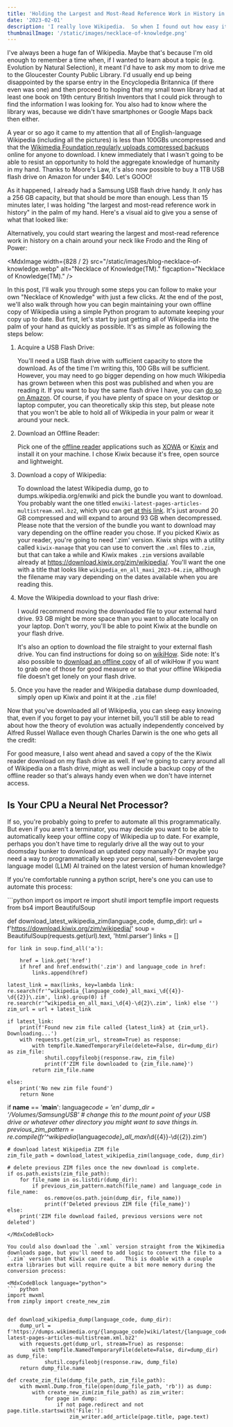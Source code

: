 ```yaml
---
title: 'Holding the Largest and Most-Read Reference Work in History in the Palm of Your Hand'
date: '2023-02-01'
description: 'I really love Wikipedia.  So when I found out how easy it was to download a copy of the entirety of Wikipedia, I was powerless to resist the opportunity to hold the aggregate knowledge of humanity in the palm of my hand.'
thumbnailImage: '/static/images/necklace-of-knowledge.png'
---
```


I've always been a huge fan of Wikipedia. Maybe that's because I'm old enough to remember a time when, if I wanted to learn about a topic (e.g. Evolution by Natural Selection), it meant I'd have to ask my mom to drive me to the Gloucester County Public Library. I'd usually end up being disappointed by the sparse entry in the Encyclopedia Britannica (if there even was one) and then proceed to hoping that my small town library had at least one book on 19th century British Inventors that I could pick through to find the information I was looking for. You also had to know where the library was, because we didn't have smartphones or Google Maps back then either.

A year or so ago it came to my attention that all of English-language Wikipedia (including all the pictures) is less than 100GBs uncompressed and that the [Wikimedia Foundation regularly uploads compressed backups](https://en.wikipedia.org/wiki/Wikipedia:Database_download) online for anyone to download. I knew immediately that I wasn't going to be able to resist an opportunity to hold the aggregate knowledge of humanity in my hand. Thanks to Moore's Law, it's also now possible to buy a 1TB USB flash drive on Amazon for under $40. Let's GOOO!

As it happened, I already had a Samsung USB flash drive handy. It _only_ has a 256 GB capacity, but that should be more than enough. Less than 15 minutes later, I was holding "the largest and most-read reference work in history" in the palm of my hand. Here's a visual aid to give you a sense of what that looked like:

<MdxImage
  src="/static/images/blog-me-and-wikipedia.webp"
  alt="Me and Wikipedia."
  figcaption="Me and Wikipedia."
/>

Alternatively, you could start wearing the largest and most-read reference work in history on a chain around your neck like Frodo and the Ring of Power:

<MdxImage
  width={828 / 2}
  src="/static/images/blog-necklace-of-knowledge.webp"
  alt="Necklace of Knowledge(TM)."
  figcaption="Necklace of Knowledge(TM)."
/>

In this post, I'll walk you through some steps you can follow to make your own "Necklace of Knowledge" with just a few clicks. At the end of the post, we'll also walk through how you can begin maintaining your own offline copy of Wikipedia using a simple Python program to automate keeping your copy up to date. But first, let's start by just getting all of Wikipedia into the palm of your hand as quickly as possible. It's as simple as following the steps below:

1. Acquire a USB Flash Drive:

   You'll need a USB flash drive with sufficient capacity to store the download. As of the time I'm writing this, 100 GBs will be sufficient. However, you may need to go bigger depending on how much Wikipedia has grown between when this post was published and when you are reading it. If you want to buy the same flash drive I have, you can [do so on Amazon](https://www.amazon.com/Samsung-MUF-128AB-AM-Plus-128GB/dp/B07D7Q41PM/ref=sr_1_9?crid=1H05RAA0OEWWK&keywords=usb%2Bexternal%2Bstorage%2Bsamsung%2B1tb&qid=1681235199&sprefix=usb%2Bexternal%2Bstorage%2Bsamsung%2B1tb%2Caps%2C137&sr=8-9&th=1). Of course, if you have plenty of space on your desktop or laptop computer, you can theoretically skip this step, but please note that you won't be able to hold all of Wikipedia in your palm or wear it around your neck.

2. Download an Offline Reader:

   Pick one of the [offline reader](https://en.wikipedia.org/wiki/Wikipedia:Database_download#Offline_Wikipedia_readers) applications such as [XOWA](http://xowa.org/home/wiki/Help/Download_XOWA.html) or [Kiwix](https://www.kiwix.org/en/) and install it on your machine. I chose Kiwix because it's free, open source and lightweight.

3. Download a copy of Wikipedia:

   To download the latest Wikipedia dump, go to dumps.wikipedia.org/enwiki and pick the bundle you want to download. You probably want the one titled `enwiki-latest-pages-articles-multistream.xml.bz2`, which you can get [at this link](https://dumps.wikimedia.org/enwiki/latest/enwiki-latest-pages-articles-multistream.xml.bz2). It's just around 20 GB compressed and will expand to around 93 GB when decompressed. Please note that the version of the bundle you want to download may vary depending on the offline reader you chose. If you picked Kiwix as your reader, you're going to need '.zim' version. Kiwix ships with a utility called `kiwix-manage` that you can use to convert the `.xml` files to `.zim`, but that can take a while and Kiwix makes `.zim` versions available already at https://download.kiwix.org/zim/wikipedia/. You'll want the one with a title that looks like `wikipedia_en_all_maxi_2023-04.zim`, although the filename may vary depending on the dates available when you are reading this.

4. Move the Wikipedia download to your flash drive:

   I would recommend moving the downloaded file to your external hard drive. 93 GB might be more space than you want to allocate locally on your laptop. Don't worry, you'll be able to point Kiwix at the bundle on your flash drive.

   It's also an option to download the file straight to your external flash drive. You can find instructions for doing so on [wikiHow](https://www.wikihow.com/Download-Directly-to-a-Flash-Drive). Side note: It's also possible to [download an offline copy](https://download.kiwix.org/zim/wikihow/) of all of wikiHow if you want to grab one of those for good measure or so that your offline Wikipedia file doesn't get lonely on your flash drive.

5. Once you have the reader and Wikipedia database dump downloaded, simply open up Kiwix and point it at the `.zim` file!

Now that you've downloaded all of Wikipedia, you can sleep easy knowing that, even if you forget to pay your internet bill, you'll still be able to read about how the theory of evolution was actually independently conceived by Alfred Russel Wallace even though Charles Darwin is the one who gets all the credit:

<MdxImage
  src="/static/images/blog-wikipedia-evolution.webp"
  alt="Poor Alfred..."
  figcaption="Poor Alfred..."
/>

For good measure, I also went ahead and saved a copy of the the Kiwix reader download on my flash drive as well. If we're going to carry around all of Wikipedia on a flash drive, might as well include a backup copy of the offline reader so that's always handy even when we don't have internet access.

## Is Your CPU a Neural Net Processor?

If so, you're probably going to prefer to automate all this programmatically. But even if you aren't a terminator, you may decide you want to be able to automatically keep your offline copy of Wikipedia up to date. For example, perhaps you don't have time to regularly drive all the way out to your doomsday bunker to download an updated copy manually? Or maybe you need a way to programmatically keep your personal, semi-benevolent large language model (LLM) AI trained on the latest version of human knowledge?

If you're comfortable running a python script, here's one you can use to automate this process:

<MdxCodeBlock language="python">
```python
import os
import re
import shutil
import tempfile
import requests
from bs4 import BeautifulSoup

def download_latest_wikipedia_zim(language_code, dump_dir):
url = f'https://download.kiwix.org/zim/wikipedia/'
soup = BeautifulSoup(requests.get(url).text, 'html.parser')
links = []

    for link in soup.find_all('a'):

    	href = link.get('href')
    	if href and href.endswith('.zim') and language_code in href:
    		links.append(href)

    latest_link = max(links, key=lambda link: re.search(fr'^wikipedia_{language_code}_all_maxi_\d{{4}}-\d{{2}}\.zim', link).group(0) if re.search(r'^wikipedia_en_all_maxi_\d{4}-\d{2}\.zim', link) else '')
    zim_url = url + latest_link

    if latest_link:
    	print(f'Found new zim file called {latest_link} at {zim_url}. Downloading...')
    	with requests.get(zim_url, stream=True) as response:
    		with tempfile.NamedTemporaryFile(delete=False, dir=dump_dir) as zim_file:
    			shutil.copyfileobj(response.raw, zim_file)
    			print(f'ZIM file downloaded to {zim_file.name}')
    		return zim_file.name

    else:
    	print('No new zim file found')
    	return None

if **name** == '**main**':
language*code = 'en'
dump_dir = '/Volumes/SamsungUSB' # change this to the mount point of your USB drive or whatever other directory you might want to save things in.
previous_zim_pattern = re.compile(fr'^wikipedia*{language*code}\_all_maxi*\d{{4}}-\d{{2}}\.zim')

    # download latest Wikipedia ZIM file
    zim_file_path = download_latest_wikipedia_zim(language_code, dump_dir)

    # delete previous ZIM files once the new download is complete.
    if os.path.exists(zim_file_path):
    	for file_name in os.listdir(dump_dir):
    		if previous_zim_pattern.match(file_name) and language_code in file_name:
    			os.remove(os.path.join(dump_dir, file_name))
    			print(f'Deleted previous ZIM file {file_name}')
    else:
    	print('ZIM file download failed, previous versions were not deleted')

````
</MdxCodeBlock>

You could also download the `.xml` version straight from the Wikimedia downloads page, but you'll need to add logic to convert the file to a `.zim` version that Kiwix can read.   This is doable with a couple extra libraries but will require quite a bit more memory during the conversion process:

<MdxCodeBlock language="python">
``` python
import mwxml
from zimply import create_new_zim


def download_wikipedia_dump(language_code, dump_dir):
	dump_url = f'https://dumps.wikimedia.org/{language_code}wiki/latest/{language_code}wiki-latest-pages-articles-multistream.xml.bz2'
	with requests.get(dump_url, stream=True) as response:
		with tempfile.NamedTemporaryFile(delete=False, dir=dump_dir) as dump_file:
			shutil.copyfileobj(response.raw, dump_file)
	return dump_file.name

def create_zim_file(dump_file_path, zim_file_path):
	with mwxml.Dump.from_file(open(dump_file_path, 'rb')) as dump:
		with create_new_zim(zim_file_path) as zim_writer:
			for page in dump:
				if not page.redirect and not page.title.startswith('File:'):
					zim_writer.add_article(page.title, page.text)
````

</MdxCodeBlock>
